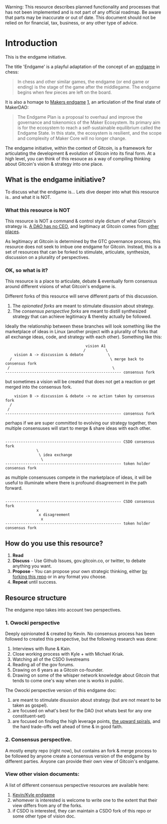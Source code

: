 
<Callout type="warning">
  Warning: This resource describes planned functionality and processes that has
  not been implemented and is not part of any official roadmap. Be aware that parts may be inaccurate or out of
  date.  This document should not be relied on for financial, tax, business, or any other type of advice.
</Callout>

# Introduction

This is the endgame initiative.

The title 'Endgame' is a playful adaptation of the concept of an [endgame](https://en.wikipedia.org/wiki/Chess_endgame) in chess:

> In chess and other similar games, the endgame (or end game or ending) is the stage of the game after the middlegame. The endgame begins when few pieces are left on the board.

It is also a homage to [Makers endgame](https://endgame.makerdao.com/endgame/overview) [1](https://twitter.com/runekek/status/1688571159367823360), an articulation of the final state of MakerDAO:

> The Endgame Plan is a proposal to overhaul and improve the governance and tokenomics of the Maker Ecosystem. Its primary aim is for the ecosystem to reach a self-sustainable equilibrium called the Endgame State. In this state, the ecosystem is resilient, and the scope and complexity of Maker Core will no longer change.

The endgame initiative, within the context of Gitcoin, is a framework for articulating the development & evolution of Gitcoin into its final form.  At a high level, you can think of this resouce as a way of compiling thinking about Gitcoin's vision & strategy into one place. 

## What is the endgame initiative?

To discuss what the endgame is... Lets dive deeper into what this resource is.. and what it is NOT.

### What this resource is NOT

This resource is NOT a command & control style dictum of what Gitcoin's strategy is.  [A DAO has no CEO](https://gov.gitcoin.co/t/a-dao-has-no-ceo/9852), and legitimacy at Gitcoin comes from [other places](https://gov.gitcoin.co/t/consent-of-the-governed-and-legitimacy-by-process-in-gitcoindao/9778).

As legitimacy at Gitcoin is determined by the GTC governance process, this resource does not seek to imbue one endgame for Gitcoin.   Instead, this is a set of resources that can be forked to stimulate, articulate, synthesize, discussion on a plurality of perspectives.

### OK, so what is it?

This resource is a place to articulate, debate & eventually form consensus around different visions of what Gitcoin's endgame is.

Different forks of this resource will serve different parts of this discussion.
1. The *opionated forks* are meant to stimulate disussion about strategy.
2. The *consensus perspective forks* are meant to distill synthesized strategy that can achieve legitimacy & thereby actually be followed.

Ideally the relationship between these branches will look something like the marketplace of ideas in Linux (another project with a plurality of forks that all exchange ideas, code, and strategy with each other).  Something like this:

```
                                    vision A1
                                   /         \
    vision A -> discussion & debate           \
  /                                            \ merge back to consensus fork
 /                                              \
---------------------------------------------------- consensus fork

```

but sometimes a vision will be created that does not get a reaction or get merged into the consensus fork.

```
    vision B -> discussion & debate -> no action taken by consensus fork
  /                                          
 /                                       
---------------------------------------------------- consensus fork

```

perhaps if we are super committed to evolving our strategy together, then multiple consensuses will start to merge & share ideas with each other.

```

---------------------------------------------------- CSDO consensus fork
              \
               \ idea exchange
                \
---------------------------------------------------- token holder consensus fork

```


as multiple consensuses compete in the marketplace of ideas, it will be useful to illuminate where there is profound disagreement in the path forward.

```

---------------------------------------------------- CSDO consensus fork
              x
               x disagreement
                x
---------------------------------------------------- token holder consensus fork

```


## How do you use this resource?

1. **Read**
2. **Discuss** - Use Github Issues, gov.gitcoin.co, or twitter, to debate anything you want.
3. **Propose** - You can propose your own strategic thinking, either [by forking this repo](https://github.com/endgameinitiative/main/tree/main) or in any format you choose.
4. **Repeat** until success.

## Resource structure 

The endgame repo takes into account two perspectives.

### 1. Owocki perspective 

Deeply opinionated & created by Kevin.   No consensus process has been followed to created this perspective, but the following research was done:
1. Interviews with Rune & Kain.
2. Close working process with Kyle + with Michael Kriak.
3. Watching all of the CSDO livestreams
4. Reading all of the gov forums.
5. Drawing on 6 years as a Gitcoin co-founder.
6. Drawing on some of the whisper network knowledge about Gitcoin that tends to come one's way when one is works in public.

The Owocki perspective version of this endgame doc:
1. are meant to stimulate disussion about strategy (but are not meant to be taken as gospel).
2. are focused on what's best for the DAO (not whats best for any one constituent-set)
3. are focused on finding the high leverage points, [the upward spirals](https://community.supermodular.xyz/t/upward-spirals/289), and the hard trade-offs well ahead of time & in good faith.

### 2. Consensus perspective.

A mostly empty repo (right now), but contains an fork & merge process to be followed by anyone create a consensus version of the endgame by different parties.  Anyone can provide their own view of Gitcoin's endgame.

### View other vision documents:

A list of different consensus perspective resources are available here:
1. [Kevin/Kyle endgame](https://k2.endgame.work/endgame_plan/tldr)
2. whomever is interested is welcome to write one to the extent that their view differs from any of the forks.
3. if CSDO is interested, they can maintain a CSDO fork of this repo or some other type of vision doc.
